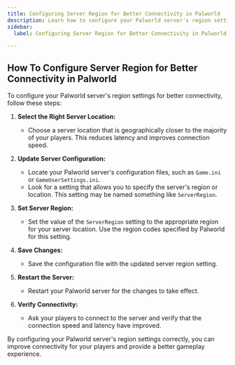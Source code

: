 ```yaml
---
title: Configuring Server Region for Better Connectivity in Palworld
description: Learn how to configure your Palworld server's region settings to improve connectivity for players.
sidebar:
  label: Configuring Server Region for Better Connectivity in Palworld

---
```


## How To Configure Server Region for Better Connectivity in Palworld

To configure your Palworld server's region settings for better connectivity, follow these steps:

1. **Select the Right Server Location:**
   - Choose a server location that is geographically closer to the majority of your players. This reduces latency and improves connection speed.

2. **Update Server Configuration:**
   - Locate your Palworld server's configuration files, such as `Game.ini` or `GameUserSettings.ini`.
   - Look for a setting that allows you to specify the server's region or location. This setting may be named something like `ServerRegion`.

3. **Set Server Region:**
   - Set the value of the `ServerRegion` setting to the appropriate region for your server location. Use the region codes specified by Palworld for this setting.

4. **Save Changes:**
   - Save the configuration file with the updated server region setting.

5. **Restart the Server:**
   - Restart your Palworld server for the changes to take effect.

6. **Verify Connectivity:**
   - Ask your players to connect to the server and verify that the connection speed and latency have improved.

By configuring your Palworld server's region settings correctly, you can improve connectivity for your players and provide a better gameplay experience.
